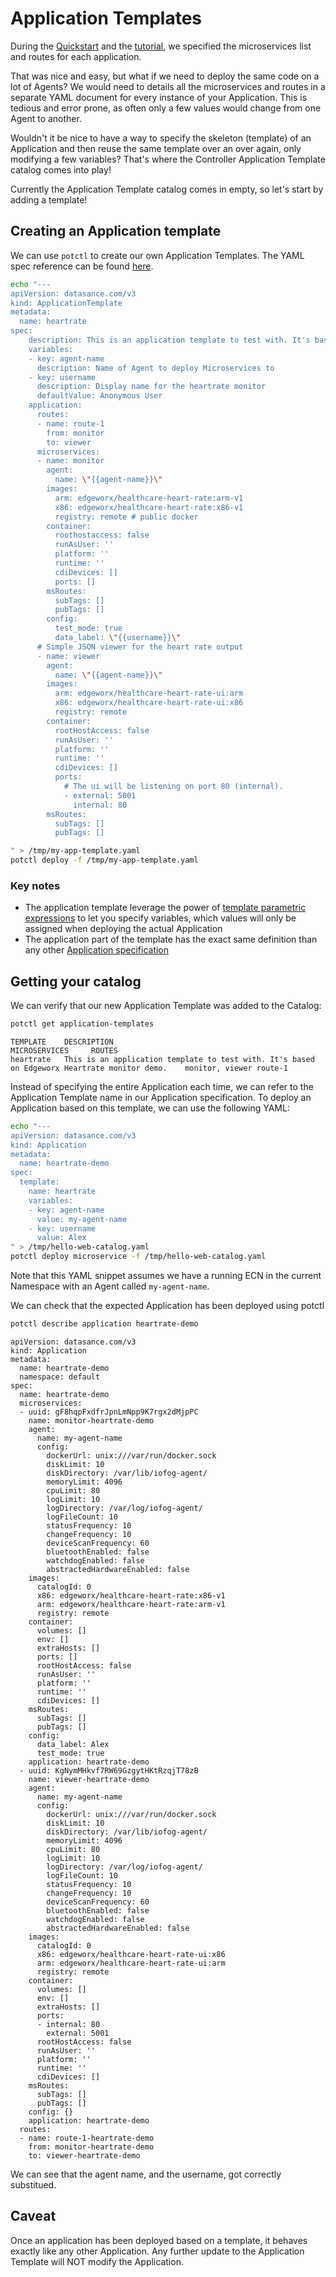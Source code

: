 # Application Templates

During the [Quickstart](../getting-started/quick-start-local) and the [tutorial](../tutorial/introduction), we specified the microservices list and routes for each application.

That was nice and easy, but what if we need to deploy the same code on a lot of Agents? We would need to details all the microservices and routes in a separate YAML document for every instance of your Application. This is tedious and error prone, as often only a few values would change from one Agent to another.

Wouldn't it be nice to have a way to specify the skeleton (template) of an Application and then reuse the same template over an over again, only modifying a few variables? That's where the Controller Application Template catalog comes into play!

Currently the Application Template catalog comes in empty, so let's start by adding a template!

## Creating an Application template

We can use `potctl` to create our own Application Templates. The YAML spec reference can be found [here](../reference-potctl/reference-application-template).

```bash
echo "---
apiVersion: datasance.com/v3
kind: ApplicationTemplate
metadata:
  name: heartrate
spec:
    description: This is an application template to test with. It's based on Edgeworx Heartrate monitor demo.
    variables:
    - key: agent-name
      description: Name of Agent to deploy Microservices to
    - key: username
      description: Display name for the heartrate monitor
      defaultValue: Anonymous User
    application:
      routes:
      - name: route-1
        from: monitor
        to: viewer
      microservices:
      - name: monitor
        agent:
          name: \"{{agent-name}}\"
        images:
          arm: edgeworx/healthcare-heart-rate:arm-v1
          x86: edgeworx/healthcare-heart-rate:x86-v1
          registry: remote # public docker
        container:
          roothostaccess: false
          runAsUser: ''
          platform: ''
          runtime: ''
          cdiDevices: []
          ports: []
        msRoutes:
          subTags: []
          pubTags: []
        config:
          test_mode: true
          data_label: \"{{username}}\"
      # Simple JSON viewer for the heart rate output
      - name: viewer
        agent:
          name: \"{{agent-name}}\"
        images:
          arm: edgeworx/healthcare-heart-rate-ui:arm
          x86: edgeworx/healthcare-heart-rate-ui:x86
          registry: remote
        container:
          rootHostAccess: false
          runAsUser: ''
          platform: ''
          runtime: ''
          cdiDevices: []
          ports:
            # The ui will be listening on port 80 (internal).
            - external: 5001
              internal: 80
        msRoutes:
          subTags: []
          pubTags: []

" > /tmp/my-app-template.yaml
potctl deploy -f /tmp/my-app-template.yaml
```

### Key notes

- The application template leverage the power of [template parametric expressions](../reference-potctl/reference-template-engine) to let you specify variables, which values will only be assigned when deploying the actual Application
- The application part of the template has the exact same definition than any other [Application specification](../reference-potctl/reference-application)

## Getting your catalog

We can verify that our new Application Template was added to the Catalog:

```bash
potctl get application-templates
```

```plain
TEMPLATE    DESCRIPTION                                                                                     MICROSERVICES     ROUTES
heartrate   This is an application template to test with. It's based on Edgeworx Heartrate monitor demo.    monitor, viewer route-1
```

Instead of specifying the entire Application each time, we can refer to the Application Template name in our Application specification. To deploy an Application based on this template, we can use the following YAML:

```bash
echo "---
apiVersion: datasance.com/v3
kind: Application
metadata:
  name: heartrate-demo
spec:
  template:
    name: heartrate
    variables:
    - key: agent-name
      value: my-agent-name
    - key: username
      value: Alex
" > /tmp/hello-web-catalog.yaml
potctl deploy microservice -f /tmp/hello-web-catalog.yaml
```

Note that this YAML snippet assumes we have a running ECN in the current Namespace with an Agent called `my-agent-name`.

We can check that the expected Application has been deployed using potctl

```bash
potctl describe application heartrate-demo
```

```plain
apiVersion: datasance.com/v3
kind: Application
metadata:
  name: heartrate-demo
  namespace: default
spec:
  name: heartrate-demo
  microservices:
  - uuid: gF8hqpFxdfrJpnLmNpp9K7rgx2dMjpPC
    name: monitor-heartrate-demo
    agent:
      name: my-agent-name
      config:
        dockerUrl: unix:///var/run/docker.sock
        diskLimit: 10
        diskDirectory: /var/lib/iofog-agent/
        memoryLimit: 4096
        cpuLimit: 80
        logLimit: 10
        logDirectory: /var/log/iofog-agent/
        logFileCount: 10
        statusFrequency: 10
        changeFrequency: 10
        deviceScanFrequency: 60
        bluetoothEnabled: false
        watchdogEnabled: false
        abstractedHardwareEnabled: false
    images:
      catalogId: 0
      x86: edgeworx/healthcare-heart-rate:x86-v1
      arm: edgeworx/healthcare-heart-rate:arm-v1
      registry: remote
    container:
      volumes: []
      env: []
      extraHosts: []
      ports: []
      rootHostAccess: false
      runAsUser: ''
      platform: ''
      runtime: ''
      cdiDevices: []
    msRoutes:
      subTags: []
      pubTags: []
    config:
      data_label: Alex
      test_mode: true
    application: heartrate-demo
  - uuid: KgNymMHkvf7RW69GzgytHKtRzqjT78zB
    name: viewer-heartrate-demo
    agent:
      name: my-agent-name
      config:
        dockerUrl: unix:///var/run/docker.sock
        diskLimit: 10
        diskDirectory: /var/lib/iofog-agent/
        memoryLimit: 4096
        cpuLimit: 80
        logLimit: 10
        logDirectory: /var/log/iofog-agent/
        logFileCount: 10
        statusFrequency: 10
        changeFrequency: 10
        deviceScanFrequency: 60
        bluetoothEnabled: false
        watchdogEnabled: false
        abstractedHardwareEnabled: false
    images:
      catalogId: 0
      x86: edgeworx/healthcare-heart-rate-ui:x86
      arm: edgeworx/healthcare-heart-rate-ui:arm
      registry: remote
    container:
      volumes: []
      env: []
      extraHosts: []
      ports:
      - internal: 80
        external: 5001
      rootHostAccess: false
      runAsUser: ''
      platform: ''
      runtime: ''
      cdiDevices: []
    msRoutes:
      subTags: []
      pubTags: []
    config: {}
    application: heartrate-demo
  routes:
  - name: route-1-heartrate-demo
    from: monitor-heartrate-demo
    to: viewer-heartrate-demo
```

We can see that the agent name, and the username, got correctly substitued.

## Caveat

Once an application has been deployed based on a template, it behaves exactly like any other Application.
Any further update to the Application Template will NOT modify the Application.



<EditPageAdmonition />